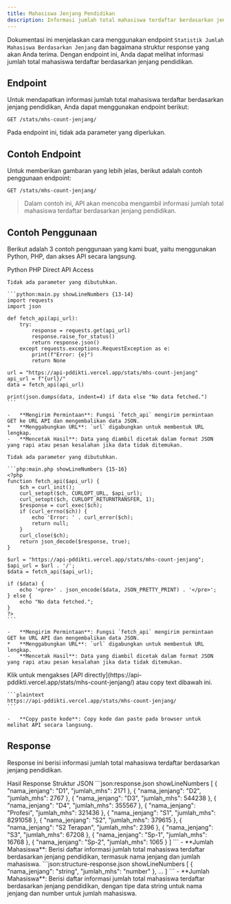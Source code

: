 ```yaml
---
title: Mahasiswa Jenjang Pendidikan
description: Informasi jumlah total mahasiswa terdaftar berdasarkan jenjang pendidikan.
---
```


Dokumentasi ini menjelaskan cara menggunakan endpoint `Statistik Jumlah Mahasiswa Berdasarkan Jenjang` dan bagaimana struktur response yang akan Anda terima. Dengan endpoint ini, Anda dapat melihat informasi jumlah total mahasiswa terdaftar berdasarkan jenjang pendidikan.

## Endpoint

Untuk mendapatkan informasi jumlah total mahasiswa terdaftar berdasarkan jenjang pendidikan, Anda dapat menggunakan endpoint berikut:

```plaintext
GET /stats/mhs-count-jenjang/
```

Pada endpoint ini, tidak ada parameter yang diperlukan.

## Contoh Endpoint

Untuk memberikan gambaran yang lebih jelas, berikut adalah contoh penggunaan endpoint:

```plaintext
GET /stats/mhs-count-jenjang/
```

> Dalam contoh ini, API akan mencoba mengambil informasi jumlah total mahasiswa terdaftar berdasarkan jenjang pendidikan.

## Contoh Penggunaan

Berikut adalah 3 contoh penggunaan yang kami buat, yaitu menggunakan Python, PHP, dan akses API secara langsung.

<Tabs defaultValue="python" className="pt-5 pb-1">
  <TabsList>
    <TabsTrigger value="python">Python</TabsTrigger>
    <TabsTrigger value="php">PHP</TabsTrigger>
    <TabsTrigger value="direct">Direct API Access</TabsTrigger>
  </TabsList>
  <TabsContent value="python">

    Tidak ada parameter yang dibutuhkan.

    ```python:main.py showLineNumbers {13-14}
    import requests
    import json

    def fetch_api(api_url):
        try:
            response = requests.get(api_url)
            response.raise_for_status()
            return response.json()
        except requests.exceptions.RequestException as e:
            print(f"Error: {e}")
            return None

    url = "https://api-pddikti.vercel.app/stats/mhs-count-jenjang"
    api_url = f"{url}/"
    data = fetch_api(api_url)

    print(json.dumps(data, indent=4) if data else "No data fetched.")
    ```

    -   **Mengirim Permintaan**: Fungsi `fetch_api` mengirim permintaan GET ke URL API dan mengembalikan data JSON.
    *   **Menggabungkan URL**: `url` digabungkan untuk membentuk URL lengkap.
    -   **Mencetak Hasil**: Data yang diambil dicetak dalam format JSON yang rapi atau pesan kesalahan jika data tidak ditemukan.
  </TabsContent>
  <TabsContent value="php">

    Tidak ada parameter yang dibutuhkan.

    ```php:main.php showLineNumbers {15-16}
    <?php
    function fetch_api($api_url) {
        $ch = curl_init();
        curl_setopt($ch, CURLOPT_URL, $api_url);
        curl_setopt($ch, CURLOPT_RETURNTRANSFER, 1);
        $response = curl_exec($ch);
        if (curl_errno($ch)) {
            echo 'Error: ' . curl_error($ch);
            return null;
        }
        curl_close($ch);
        return json_decode($response, true);
    }

    $url = "https://api-pddikti.vercel.app/stats/mhs-count-jenjang";
    $api_url = $url . '/';
    $data = fetch_api($api_url);

    if ($data) {
        echo '<pre>' . json_encode($data, JSON_PRETTY_PRINT) . '</pre>';
    } else {
        echo "No data fetched.";
    }
    ?>
    ```

    -   **Mengirim Permintaan**: Fungsi `fetch_api` mengirim permintaan GET ke URL API dan mengembalikan data JSON.
    *   **Menggabungkan URL**: `url` digabungkan untuk membentuk URL lengkap.
    -   **Mencetak Hasil**: Data yang diambil dicetak dalam format JSON yang rapi atau pesan kesalahan jika data tidak ditemukan.
  </TabsContent>
  <TabsContent value="direct">
    Klik untuk mengakses [API directly](https://api-pddikti.vercel.app/stats/mhs-count-jenjang/) atau copy text dibawah ini.

    ```plaintext
    https://api-pddikti.vercel.app/stats/mhs-count-jenjang/
    ```

    -   **Copy paste kode**: Copy kode dan paste pada browser untuk melihat API secara langsung.
  </TabsContent>
</Tabs>

## Response

Response ini berisi informasi jumlah total mahasiswa terdaftar berdasarkan jenjang pendidikan.

<Tabs defaultValue="hasil" className="pt-5 pb-1">
  <TabsList>
    <TabsTrigger value="hasil">Hasil Response</TabsTrigger>
    <TabsTrigger value="struktur">Struktur JSON</TabsTrigger>
  </TabsList>
  <TabsContent value="hasil">
    ```json:response.json showLineNumbers
    [
        {
            "nama_jenjang": "D1",
            "jumlah_mhs": 2171
        },
        {
            "nama_jenjang": "D2",
            "jumlah_mhs": 2767
        },
        {
            "nama_jenjang": "D3",
            "jumlah_mhs": 544238
        },
        {
            "nama_jenjang": "D4",
            "jumlah_mhs": 355567
        },
        {
            "nama_jenjang": "Profesi",
            "jumlah_mhs": 321436
        },
        {
            "nama_jenjang": "S1",
            "jumlah_mhs": 8291058
        },
         {
            "nama_jenjang": "S2",
            "jumlah_mhs": 379615
        },
        {
            "nama_jenjang": "S2 Terapan",
            "jumlah_mhs": 2396
        },
         {
            "nama_jenjang": "S3",
            "jumlah_mhs": 67208
        },
        {
             "nama_jenjang": "Sp-1",
             "jumlah_mhs": 16768
        },
        {
            "nama_jenjang": "Sp-2",
            "jumlah_mhs": 1065
        }
    ]
    ```
    -   **Jumlah Mahasiswa**: Berisi daftar informasi jumlah total mahasiswa terdaftar berdasarkan jenjang pendidikan, termasuk nama jenjang dan jumlah mahasiswa.
  </TabsContent>
  <TabsContent value="struktur">
    ```json:structure-response.json showLineNumbers
    [
        {
            "nama_jenjang": "string",
            "jumlah_mhs": "number"
        },
        ...
    ]
    ```
    -   **Jumlah Mahasiswa**: Berisi daftar informasi jumlah total mahasiswa terdaftar berdasarkan jenjang pendidikan, dengan tipe data string untuk nama jenjang dan number untuk jumlah mahasiswa.
  </TabsContent>
</Tabs>